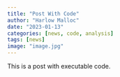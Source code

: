 ```yaml
---
title: "Post With Code"
author: "Harlow Malloc"
date: "2023-01-13"
categories: [news, code, analysis]
tags: [news]
image: "image.jpg"
---
```


This is a post with executable code.
